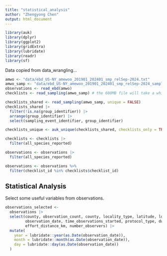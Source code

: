 ```yaml
---
title: "statistical_analysis"
author: "Zhengyong Chen"
output: html_document
---
```


```r
library(auk)
library(dplyr)
library(ggplot2)
library(gridExtra)
library(lubridate)
library(readr)
library(sf)
```

Data copied from data_wrangling...

```r
amwo <- "data/ebd_US-NY_amewoo_201901_202401_smp_relSep-2024.txt"
amwo_samp <- "data/ebd_US-NY_amewoo_201901_202401_smp_relSep-2024_sampling.txt"
observations <- read_ebd(amwo)
checklists <- read_sampling(amwo_samp) # the 600MB file will take a while to load

checklists_shared <- read_sampling(amwo_samp, unique = FALSE)
checklists_shared |> 
  filter(!is.na(group_identifier)) |> 
  arrange(group_identifier) |> 
  select(sampling_event_identifier, group_identifier)

checklists_unique <- auk_unique(checklists_shared, checklists_only = TRUE)

checklists <- checklists |> 
  filter(all_species_reported)

observations <- observations |> 
  filter(all_species_reported)

observations <- observations %>%
  filter(checklist_id %in% checklists$checklist_id)
```


## Statistical Analysis

Select some useful variables from observations.

```r
observations_selected <- 
  observations |> 
  select(county, observation_count, county, locality_type, latitude, longitude, 
         observation_date, time_observations_started, protocol_type, duration_minutes,
         effort_distance_km, number_observers) |> 
  mutate(
    year = lubridate::year(as.Date(observation_date)),
    month = lubridate::month(as.Date(observation_date)),
    day = lubridate::day(as.Date(observation_date))
  ) 
```



